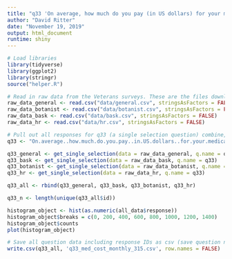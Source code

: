 ```yaml
---
title: "q33 'On average, how much do you pay (in US dollars) for your medications on a monthly basis out of pocket?' (Veterans)"
author: "David Ritter"
date: "November 19, 2019"
output: html_document
runtime: shiny
---
```


```r
# Load libraries
library(tidyverse)
library(ggplot2)
library(stringr)
source("helper.R")
```

```r
# Read in raw data from the Veterans surveys. These are the files downloaded from survey monkey saved as a .csv
raw_data_general <- read.csv("data/general.csv", stringsAsFactors = FALSE)
raw_data_botanist <- read.csv("data/botanist.csv", stringsAsFactors = FALSE)
raw_data_bask <- read.csv("data/bask.csv", stringsAsFactors = FALSE)
raw_data_hr <- read.csv("data/hr.csv", stringsAsFactors = FALSE)
```

```r
# Pull out all responses for q33 (a single selection question) combine, then determine 'question n'
q33 <- "On.average..how.much.do.you.pay..in.US.dollars..for.your.medications.on.a.monthly.basis.out.of.pocket."

q33_general <- get_single_selection(data = raw_data_general, q.name = q33)
q33_bask <- get_single_selection(data = raw_data_bask, q.name = q33)
q33_botanist <- get_single_selection(data = raw_data_botanist, q.name = q33)
q33_hr <- get_single_selection(data = raw_data_hr, q.name = q33)

q33_all <- rbind(q33_general, q33_bask, q33_botanist, q33_hr)

q33_n <- length(unique(q33_all$id))
```

```r
histogram_object <- hist(as.numeric(all_data$response))
histogram_object$breaks = c(0, 200, 400, 600, 800, 1000, 1200, 1400)
histogram_object$counts
plot(histogram_object)
```

```r
# Save all question data including response IDs as csv (save question n and N at end of file as "_x.x")
write.csv(q33_all, 'q33_med_cost_monthly_315.csv', row.names = FALSE)

```
